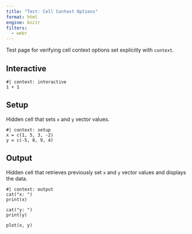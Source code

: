 ```yaml
---
title: "Test: Cell Context Options"
format: html
engine: knitr
filters:
  - webr
---
```


Test page for verifying cell context options set explicitly with `context`. 

## Interactive

```webr-r
#| context: interactive
1 + 1
```

## Setup

Hidden cell that sets `x` and `y` vector values.

```webr-r
#| context: setup
x = c(1, 5, 3, -2)
y = c(-5, 8, 9, 4)
```

## Output

Hidden cell that retrieves previously set `x` and `y` vector values and displays the data.

```webr-r
#| context: output
cat("x: ")
print(x)

cat("y: ")
print(y)

plot(x, y)
```
